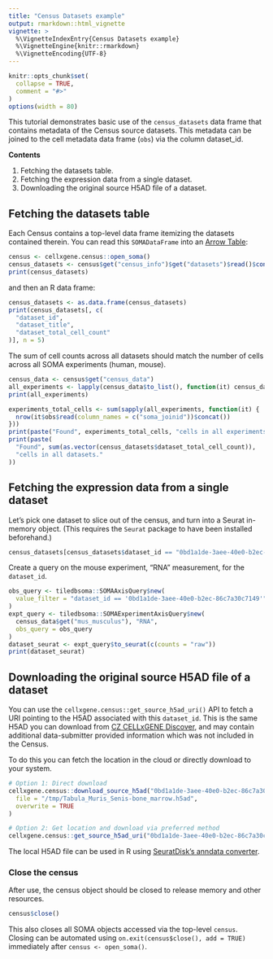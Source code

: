 ```yaml
---
title: "Census Datasets example"
output: rmarkdown::html_vignette
vignette: >
  %\VignetteIndexEntry{Census Datasets example}
  %\VignetteEngine{knitr::rmarkdown}
  %\VignetteEncoding{UTF-8}
---
```


```r
knitr::opts_chunk$set(
  collapse = TRUE,
  comment = "#>"
)
options(width = 80)
```

<!--
THIS VIGNETTE IS BASED ON:
https://github.com/chanzuckerberg/cellxgene-census/blob/main/api/python/notebooks/api_demo/census_datasets.ipynb
-->

This tutorial demonstrates basic use of the `census_datasets` data frame that contains metadata of the Census source datasets. This metadata can be joined to the cell metadata data frame (`obs`) via the column dataset_id.

**Contents**

1. Fetching the datasets table.
2. Fetching the expression data from a single dataset.
3. Downloading the original source H5AD file of a dataset.

## Fetching the datasets table

Each Census contains a top-level data frame itemizing the datasets contained therein. You can read this `SOMADataFrame` into an [Arrow Table](https://arrow.apache.org/docs/r/reference/Table.html):

```r
census <- cellxgene.census::open_soma()
census_datasets <- census$get("census_info")$get("datasets")$read()$concat()
print(census_datasets)
```

and then an R data frame:

```r
census_datasets <- as.data.frame(census_datasets)
print(census_datasets[, c(
  "dataset_id",
  "dataset_title",
  "dataset_total_cell_count"
)], n = 5)
```

The sum of cell counts across all datasets should match the number of cells across all SOMA experiments (human, mouse).

```r
census_data <- census$get("census_data")
all_experiments <- lapply(census_data$to_list(), function(it) census_data$get(it$name))
print(all_experiments)
```

```r
experiments_total_cells <- sum(sapply(all_experiments, function(it) {
  nrow(it$obs$read(column_names = c("soma_joinid"))$concat())
}))
print(paste("Found", experiments_total_cells, "cells in all experiments."))
print(paste(
  "Found", sum(as.vector(census_datasets$dataset_total_cell_count)),
  "cells in all datasets."
))
```

## Fetching the expression data from a single dataset

Let's pick one dataset to slice out of the census, and turn into a Seurat in-memory object. (This requires the `Seurat` package to have been installed beforehand.)

```r
census_datasets[census_datasets$dataset_id == "0bd1a1de-3aee-40e0-b2ec-86c7a30c7149", ]
```

Create a query on the mouse experiment, "RNA" measurement, for the `dataset_id`.

```r
obs_query <- tiledbsoma::SOMAAxisQuery$new(
  value_filter = "dataset_id == '0bd1a1de-3aee-40e0-b2ec-86c7a30c7149'"
)
expt_query <- tiledbsoma::SOMAExperimentAxisQuery$new(
  census_data$get("mus_musculus"), "RNA",
  obs_query = obs_query
)
dataset_seurat <- expt_query$to_seurat(c(counts = "raw"))
print(dataset_seurat)
```

## Downloading the original source H5AD file of a dataset

You can use the `cellxgene.census::get_source_h5ad_uri()` API to fetch a URI pointing to the H5AD associated with this `dataset_id`. This is the same H5AD you can download from [CZ CELLxGENE Discover](https://github.com/chanzuckerberg/cellxgene-census/blob/main/api/python/notebooks/api_demo/census_datasets.ipynb), and may contain additional data-submitter provided information which was not included in the Census.

To do this you can fetch the location in the cloud or directly download to your system.

```r
# Option 1: Direct download
cellxgene.census::download_source_h5ad("0bd1a1de-3aee-40e0-b2ec-86c7a30c7149",
  file = "/tmp/Tabula_Muris_Senis-bone_marrow.h5ad",
  overwrite = TRUE
)
```
```r
# Option 2: Get location and download via preferred method
cellxgene.census::get_source_h5ad_uri("0bd1a1de-3aee-40e0-b2ec-86c7a30c7149")
```

The local H5AD file can be used in R using [SeuratDisk's anndata converter](https://mojaveazure.github.io/seurat-disk/articles/convert-anndata.html).

### Close the census

After use, the census object should be closed to release memory and other resources.

```r
census$close()
```

This also closes all SOMA objects accessed via the top-level `census`. Closing can be automated using `on.exit(census$close(), add = TRUE)` immediately after `census <- open_soma()`.
